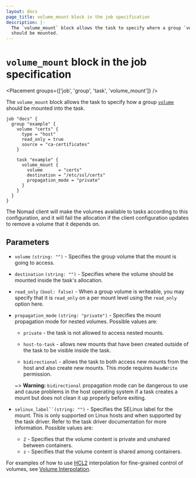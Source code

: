 ```yaml
---
layout: docs
page_title: volume_mount block in the job specification
description: |-
  The `volume_mount` block allows the task to specify where a group `volume`
  should be mounted.
---
```


# `volume_mount` block in the job specification

<Placement groups={['job', 'group', 'task', 'volume_mount']} />

The `volume_mount` block allows the task to specify how a group
[`volume`][volume] should be mounted into the task.

```hcl
job "docs" {
  group "example" {
    volume "certs" {
      type = "host"
      read_only = true
      source = "ca-certificates"
    }

    task "example" {
      volume_mount {
        volume      = "certs"
        destination = "/etc/ssl/certs"
        propagation_mode = "private"
      }
    }
  }
}
```

The Nomad client will make the volumes available to tasks according to this
configuration, and it will fail the allocation if the client configuration
updates to remove a volume that it depends on.

## Parameters

- `volume` `(string: "")` - Specifies the group volume that the mount is going
  to access.

- `destination` `(string: "")` - Specifies where the volume should be mounted
  inside the task's allocation.

- `read_only` `(bool: false)` - When a group volume is writeable, you may
  specify that it is `read_only` on a per mount level using the `read_only`
  option here.

- `propagation_mode` `(string: "private")` - Specifies the mount propagation
  mode for nested volumes. Possible values are:

    - `private` - the task is not allowed to access nested mounts.

    - `host-to-task` - allows new mounts that have been created outside of the
    task to be visible inside the task.

    - `bidirectional` - allows the task to both access new mounts from the host
    and also create new mounts. This mode requires `ReadWrite` permission.

    ~> **Warning:** `bidirectional` propagation mode can be dangerous to use
    and cause problems in the host operating system if a task creates a mount
    but does not clean it up properly before exiting.

- `selinux_label``(string: "")` - Specifies the SELinux label for the mount.
  This is only supported on Linux hosts and when supported by the task driver. Refer to the task driver documentation for more information. Possible
  values are:

  - `Z` -  Specifies that the volume content is private and unshared between
    containers.
  - `z` - Specifies that the volume content is shared among containers.

For examples of how to use [HCL2] interpolation for fine-grained control of
volumes, see [Volume Interpolation].

[volume]: /nomad/docs/job-specification/volume 'Nomad volume Job Specification'
[volume interpolation]: /nomad/docs/job-specification/volume#volume-interpolation
[hcl2]: /nomad/docs/job-specification/hcl2
